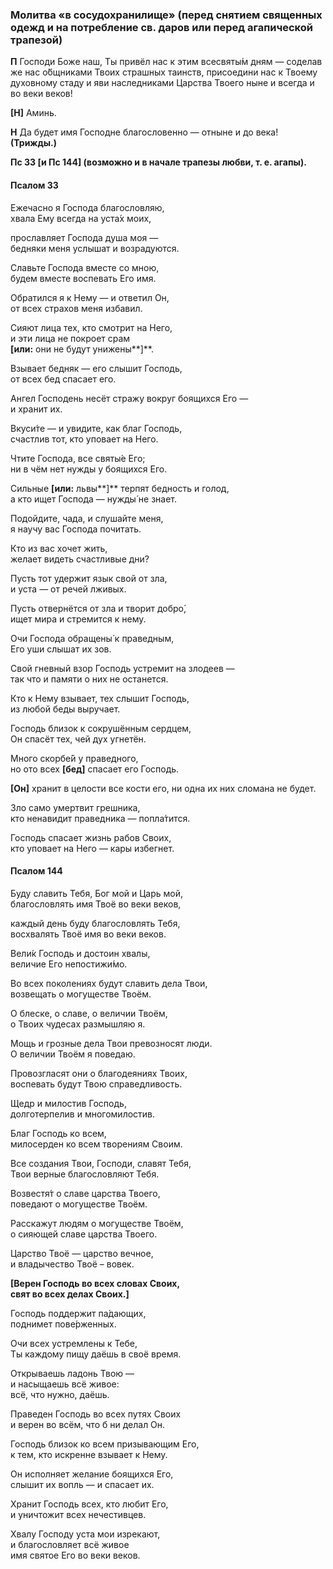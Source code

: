 ### Молитва «в сосудохранилище» (перед снятием священных одежд и на потребление св. даров или перед агапической трапезой)

**П** Господи Боже наш, Ты привёл нас к этим всесвяты́м дням — соделав же нас о́бщниками Твоих страшных таинств, присоедини нас к Твоему духовному стаду и яви наследниками Царства Твоего ныне и всегда и во веки веков!

**[Н]** Аминь.

**Н** Да будет имя Господне благословенно — отныне и до века! **(Трижды.)**

**Пс 33 [и Пс 144] (возможно и в начале трапезы любви, т. е. агапы).**

#### Псалом 33

Ежечасно я Господа благословляю,  
хвала Ему всегда на уста́х моих,

прославляет Господа душа моя —  
бедняки меня услышат и возрадуются.

Славьте Господа вместе со мною,  
будем вместе воспевать Его имя.

Обратился я к Нему — и ответил Он,  
от всех страхов меня избавил.

Сияют лица тех, кто смотрит на Него,  
и эти лица не покроет срам  
**[или:** они не будут унижены**]**.

Взывает бедняк — его слышит Господь,  
от всех бед спасает его.

Ангел Господень несёт стражу вокруг боящихся Его —  
и хранит их.

Вкуси́те — и увидите, как благ Господь,  
счастлив тот, кто уповает на Него.

Чтите Господа, все святы́е Его;  
ни в чём нет нужды у боящихся Его.

Сильные **[или:** львы**]** терпят бедность и голод,  
а кто ищет Господа — нужды́ не знает.

Подойдите, чада, и слушайте меня,  
я научу вас Господа почитать.

Кто из вас хочет жить,  
желает видеть счастливые дни?

Пусть тот удержит язык свой от зла,  
и уста — от речей лживых.

Пусть отвернётся от зла и творит добро́,  
ищет мира и стремится к нему.

Очи Господа обращены́ к праведным,  
Его уши слышат их зов.

Свой гневный взор Господь устремит на злодеев —  
так что и памяти о них не останется.

Кто к Нему взывает, тех слышит Господь,  
из любой беды выручает.

Господь близок к сокрушённым сердцем,  
Он спасёт тех, чей дух угнетён.

Много скорбе́й у праведного,  
но ото всех **[**бед**]** спасает его Господь.

**[**Он**]** хранит в целости все кости его, 
ни одна их них сломана не будет.

Зло само умертвит грешника,  
кто ненавидит праведника — попла́тится.

Господь спасает жизнь рабов Своих,  
кто уповает на Него — кары избегнет.

#### Псалом 144

Буду славить Тебя, Бог мой и Царь мой,  
благословлять имя Твоё во веки веков,

каждый день буду благословлять Тебя,  
восхвалять Твоё имя  во веки веков.

Вели́к Господь и достоин хвалы,  
величие Его непостижи́мо.

Во всех поколениях будут славить дела Твои,  
возвещать о могуществе Твоём.

О блеске, о славе, о величии Твоём,  
о Твоих чудесах размышляю я.

Мощь и грозные дела Твои превозносят люди.  
О величии Твоём я поведаю.

Провозгласят они о благодеяниях Твоих,  
воспевать будут Твою справедливость.

Щедр и милостив Господь,  
долготерпелив и многомилостив.

Благ Господь ко всем,  
милосерден ко всем творениям Своим.

Все создания Твои, Господи, славят Тебя,  
Твои верные благословляют Тебя.

Возвестя́т о славе царства Твоего,  
поведают о могуществе Твоём.

Расскажут людям о могуществе Твоём,  
о сияющей славе царства Твоего.

Царство Твоё — царство вечное,  
и владычество Твоё – вовек.

**[**Верен Господь во всех словах Своих,  
свят во всех делах Своих.**]**

Господь поддержит па́дающих,  
поднимет пове́рженных.

Очи всех устремлены к Тебе,  
Ты каждому пищу даёшь в своё время.

Открываешь ладонь Твою —  
и насыщаешь всё живое:  
всё, что нужно, даёшь.

Праведен Господь во всех путях Своих  
и верен во всём, что б ни делал Он.

Господь близок ко всем призывающим Его,  
к тем, кто искренне взывает к Нему.

Он исполняет желание боящихся Его,  
слышит их вопль — и спасает их.

Хранит Господь всех, кто любит Его,  
и уничтожит всех нечестивцев.

Хвалу Господу уста мои  изрекают,  
и благословляет всё живое  
имя святое Его во веки веков.
